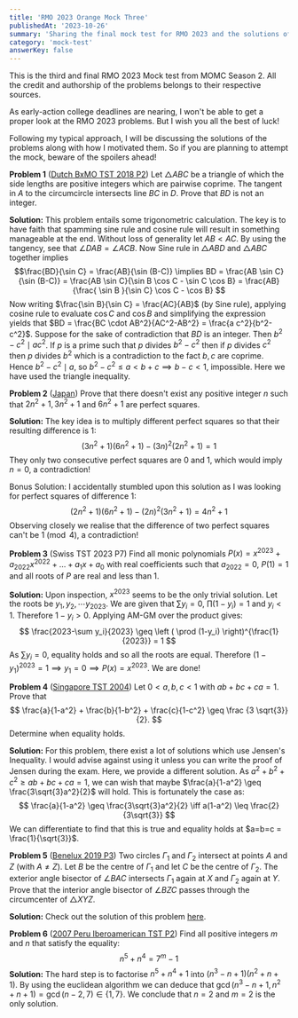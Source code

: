 ```yaml
--- 
title: 'RMO 2023 Orange Mock Three'
publishedAt: '2023-10-26'
summary: 'Sharing the final mock test for RMO 2023 and the solutions of all the problems'
category: 'mock-test'
answerKey: false
---
```


This is the third and final RMO 2023 Mock test from MOMC Season 2. All the credit and authorship of the problems belongs to their respective sources.

As early-action college deadlines are nearing, I won't be able to get a proper look at the RMO 2023 problems. But I wish you all the best of luck!

Following my typical approach, I will be discussing the solutions of the problems along with how I motivated them. So if you are planning to attempt the mock, beware of the spoilers ahead!

**Problem 1** ([Dutch BxMO TST 2018 P2](https://artofproblemsolving.com/community/c6h1887617p12867749)) Let $\triangle ABC$ be a triangle of which the side lengths are positive integers which are pairwise coprime. The tangent in $A$ to the circumcircle intersects line $BC$ in $D$. Prove that $BD$ is not an integer.

**Solution:** This problem entails some trigonometric calculation. The key is to have faith that spamming sine rule and cosine rule will result in something manageable at the end. Without loss of generality let $AB < AC$. By using the tangency, see that $\angle DAB = \angle ACB$. Now Sine rule in $\triangle ABD$ and $\triangle ABC$ together implies 
$$\frac{BD}{\sin C} = \frac{AB}{\sin (B-C)} \implies BD = \frac{AB \sin C}{\sin (B-C)} = \frac{AB \sin C}{\sin B \cos C - \sin C \cos B} = \frac{AB}{\frac{ \sin B }{\sin C} \cos C - \cos B}
$$
Now writing $\frac{\sin B}{\sin C} = \frac{AC}{AB}$ (by Sine rule), applying cosine rule to evaluate $\cos C$ and $\cos B$ and simplifying the expression yields that $BD = \frac{BC \cdot AB^2}{AC^2-AB^2} = \frac{a c^2}{b^2-c^2}$.
Suppose for the sake of contradiction that $BD$ is an integer. Then $b^2-c^2 \mid ac^2$. If $p$ is a prime such that $p$ divides $b^2-c^2$ then if $p$ divides $c^2$ then $p$ divides $b^2$ which is a contradiction to the fact $b,c$ are coprime. Hence $b^2-c^2 \mid a$, so $b^2-c^2 \leq a < b +c \implies b -c < 1$, impossible. Here we have used the triangle inequality.


**Problem 2** ([Japan](https://artofproblemsolving.com/community/c6h23649p150539)) Prove that there doesn't exist any positive integer $n$ such that $2n^2+1,3n^2+1$ and $6n^2+1$ are perfect squares.

**Solution:** The key idea is to multiply different perfect squares so that their resulting difference is $1$:
$$
(3n^2+1)(6n^2+1) - (3n)^2(2n^2+1) = 1
$$
They only two consecutive perfect squares are $0$ and $1$, which would imply $n=0$, a contradiction!

Bonus Solution: I accidentally stumbled upon this solution as I was looking for perfect squares of difference $1$:
$$
(2n^2+1)(6n^2+1) - (2n)^2(3n^2+1) = 4n^2+1
$$
Observing closely we realise that the difference of two perfect squares can't be $1 \pmod 4$, a contradiction!

**Problem 3** (Swiss TST 2023 P7) Find all monic polynomials $P(x)=x^{2023}+a_{2022}x^{2022}+\ldots+a_1x+a_0$ with real coefficients such that $a_{2022}=0$, $P(1)=1$ and all roots of $P$ are real and less than $1$.

**Solution:** Upon inspection, $x^{2023}$ seems to be the only trivial solution. Let the roots be $y_1,y_2, \cdots y_{2023}$. We are given that $\sum y_i = 0$, $\prod (1-y_i) = 1$ and $y_i < 1$. Therefore $1-y_i > 0$. Applying AM-GM over the product gives:
$$
\frac{2023-\sum y_i}{2023} \geq \left ( \prod (1-y_i) \right)^{\frac{1}{2023}} = 1
$$
As $\sum y_i = 0$, equality holds and so all the roots are equal. Therefore $(1-y_1)^{2023} = 1 \implies y_1 = 0 \implies P(x) = x^{2023}$. We are done!

**Problem 4** ([Singapore TST 2004](https://artofproblemsolving.com/community/c6h5644p18401)) Let $0 < a, b, c < 1$ with $ab + bc + ca = 1$. Prove that 
$$
\frac{a}{1-a^2} + \frac{b}{1-b^2} + \frac{c}{1-c^2} \geq \frac {3 \sqrt{3}}{2}.
$$Determine when equality holds.

**Solution:** For this problem, there exist a lot of solutions which use Jensen's Inequality. I would advise against using it unless you can write the proof of Jensen during the exam. Here, we provide a different solution. As $a^2 + b^2 + c^2 \geq ab + bc + ca = 1$, we can wish that maybe $\frac{a}{1-a^2} \geq \frac{3\sqrt{3}a^2}{2}$ will hold. This is fortunately the case as:
$$
\frac{a}{1-a^2} \geq \frac{3\sqrt{3}a^2}{2} \iff a(1-a^2) \leq \frac{2}{3\sqrt{3}} 
$$
We can differentiate to find that this is true and equality holds at $a=b=c = \frac{1}{\sqrt{3}}$.

**Problem 5** ([Benelux 2019 P3](https://artofproblemsolving.com/community/c6h1829780p12248262)) Two circles $\Gamma_1$ and $\Gamma_2$ intersect at points $A$ and $Z$ (with $A\neq Z$). Let $B$ be the centre of $\Gamma_1$ and let $C$ be the centre of $\Gamma_2$. The exterior angle bisector of $\angle{BAC}$ intersects $\Gamma_1$ again at $X$ and $\Gamma_2$ again at $Y$. Prove that the interior angle bisector of $\angle{BZC}$ passes through the circumcenter of $\triangle{XYZ}$.

**Solution:** Check out the solution of this problem [here](https://artofproblemsolving.com/community/c6h1829780p27300326).


**Problem 6** ([2007 Peru Iberoamerican TST P2](https://artofproblemsolving.com/community/c6h3068431p27691386)) Find all positive integers $m$ and $n$ that satisfy the equality: $$
n^5+n^4=7^m-1
$$
**Solution:** The hard step is to factorise $n^5+n^4+1$ into $(n^3-n+1)(n^2+n+1)$. By using the euclidean algorithm we can deduce that $\gcd(n^3-n+1, n^2+n+1) = \gcd(n-2,7) \in \{1,7\}$. We conclude that $n=2$ and $m=2$ is the only solution.